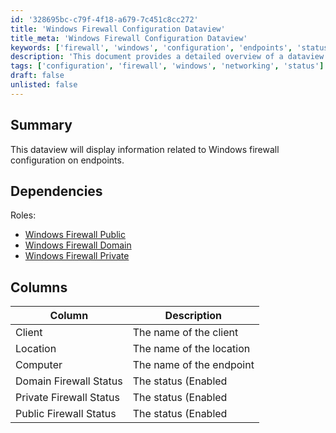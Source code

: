 ```yaml
---
id: '328695bc-c79f-4f18-a679-7c451c8cc272'
title: 'Windows Firewall Configuration Dataview'
title_meta: 'Windows Firewall Configuration Dataview'
keywords: ['firewall', 'windows', 'configuration', 'endpoints', 'status']
description: 'This document provides a detailed overview of a dataview that displays information related to the configuration of Windows firewall on endpoints, including the status of domain, private, and public firewalls.'
tags: ['configuration', 'firewall', 'windows', 'networking', 'status']
draft: false
unlisted: false
---
```

## Summary

This dataview will display information related to Windows firewall configuration on endpoints.

## Dependencies

Roles:  
- [Windows Firewall Public](https://proval.itglue.com/DOC-5078775-7920828)  
- [Windows Firewall Domain](https://proval.itglue.com/DOC-5078775-8014764)  
- [Windows Firewall Private](https://proval.itglue.com/DOC-5078775-7970600)  

## Columns

| Column                     | Description                                                                  |
|---------------------------|------------------------------------------------------------------------------|
| Client                     | The name of the client                                                       |
| Location                   | The name of the location                                                     |
| Computer                   | The name of the endpoint                                                     |
| Domain Firewall Status     | The status (Enabled|Disabled) for the "Domain" network firewall             |
| Private Firewall Status    | The status (Enabled|Disabled) for the "Private" network firewall            |
| Public Firewall Status     | The status (Enabled|Disabled) for the "Public" network firewall             |













